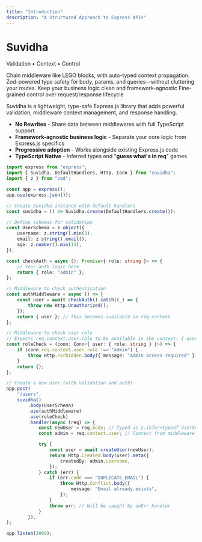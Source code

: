 ```yaml
---
title: "Introduction"
description: "A Structured Approach to Express APIs"
---
```


<div className="text-center mb-16">
  <h1 className="text-4xl font-bold mb-4">Suvidha</h1>
  <p className="text-xl text-gray-600 dark:text-gray-300">
    Validation • Context • Control
  </p>
</div>

<CardGroup cols={2}>
  <Card title="Type-Safe Middleware" icon="shield-check">
    Chain middleware like LEGO blocks, with auto-typed context propagation.
  </Card>
  <Card title="Data Validation" icon="certificate">
    Zod-powered type safety for body, params, and queries—without cluttering your routes.
  </Card>
  <Card title="Framework Independence" icon="code-branch">
    Keep your business logic clean and framework-agnostic
  </Card>
  <Card title="Explicit Control" icon="sliders">
    Fine-grained control over request/response lifecycle
  </Card>
</CardGroup>

<Tooltip tip="सुविधा - Hindi for 'facility'">Suvidha</Tooltip> is a lightweight, type-safe Express.js library that adds powerful validation, middleware context management, and response handling.

- **No Rewrites** - Share data between middlewares with full TypeScript support
- **Framework-agnostic business logic** - Separate your core logic from Express.js specifics
- **Progressive adoption** - Works alongside existing Express.js code
- **TypeScript Native** - Inferred types end "**guess what's in req**" games

```ts
import express from "express";
import { Suvidha, DefaultHandlers, Http, Conn } from "suvidha";
import { z } from "zod";

const app = express();
app.use(express.json());

// Create Suvidha instance with default handlers
const suvidha = () => Suvidha.create(DefaultHandlers.create());

// Define schemas for validation
const UserSchema = z.object({
    username: z.string().min(3),
    email: z.string().email(),
    age: z.number().min(13),
});

const checkAuth = async (): Promise<{ role: string }> => {
    // Your auth logic here
    return { role: "admin" };
};

// Middleware to check authentication
const authMiddleware = async () => {
    const user = await checkAuth().catch((_) => {
        throw new Http.Unauthorized();
    });
    return { user }; // This becomes available in req.context
};

// Middleware to check user role
// Expects req.context.user.role to be available in the context: { user: { role: string } }
const roleCheck = (conn: Conn<{ user: { role: string } }>) => {
    if (conn.req.context.user.role !== "admin") {
        throw Http.Forbidden.body({ message: "Admin access required" });
    }
    return {};
};

// Create a new user (with validation and auth)
app.post(
    "/users",
    suvidha()
        .body(UserSchema)
        .use(authMiddleware)
        .use(roleCheck)
        .handler(async (req) => {
            const newUser = req.body; // Typed as z.infer<typeof UserSchema>
            const admin = req.context.user; // Context from middleware as { user: { role: string } }

            try {
                const user = await createUser(newUser);
                return Http.Created.body(user).meta({
                    createdBy: admin.username,
                });
            } catch (err) {
                if (err.code === "DUPLICATE_EMAIL") {
                    throw Http.Conflict.body({
                        message: "Email already exists",
                    });
                }
                throw err; // Will be caught by onErr handler
            }
        }),
);

app.listen(3000);
```
